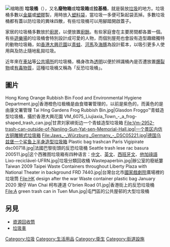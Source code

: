 {{Expand|time=2018-03-31T08:03:29+00:00}}
{{Unreferenced |time=2010-05-30T22:14:23+00:00 }}
[[File:A_Green_colored_large_of_waste_container_in_Yuen_Long.jpg|缩略图]]
'''垃圾桶'''（{{lang-en|garbage/litter bin}}），又名'''廢物箱'''或'''垃圾箱'''或'''拉基桶'''，就是裝放[[垃圾|垃圾]]的地方。垃圾桶多數以[[金屬|金屬]]或[[塑膠|塑膠]]製，用時放入[[塑料袋|塑料袋]]，當垃圾一多便可紮起袋丟掉。多數垃圾桶都有蓋以防垃圾的異味四散，有些垃圾桶可以用腳踏開啟蓋子。

家居的垃圾桶多數放於[[廚房|廚房]]，以便放置[[廚餘|廚餘]]。有些家庭會在主要房間都各置一個。有些[[遊樂場|遊樂場]]的垃圾桶會特別設計成可愛的人物，而個別屋苑也會設有造型趣緻獨特的動物垃圾箱，如[[香港|香港]][[大興花園|大興花園]]以[[青蛙|青蛙]]、[[河馬|河馬]]及[[海豚|海豚]]為設計藍本，以吸引更多人使用與及防止隨地亂拋垃圾。

近年來在[[車站|車站]]等[[公共場所|公共場所]]的垃圾桶，桶身改為[[透明|透明]]以便於辨識桶內是否遭放置[[爆裂物|爆裂物]]或[[有毒物質|有毒物質]]，這種垃圾桶又稱為「反恐垃圾桶」。

==圖片==
<gallery>
Hong Kong Orange Rubbish Bin Food and Environmental Hygiene Department.jpg|香港橙色垃极桶是由食環署管理的，以前是紫色的，而黃色的是由康文署管理
Tai Hing Gardens Frog Rubbish Bin.jpg|Glasdon Froggo™青蛙造型垃圾桶，攝於香港大興花園
VM_6075_Liujiaxia_Town_-_a_frog-shaped_trash_can.jpg|甘肃刘家峡街边一个青蛙造型垃圾箱
File:Vm-2952-trash-can-outside-of-Nanjing-Sun-Yat-sen-Memorial-Hall.jpg|一个景区内仿古铜雕狮式垃圾箱
File:Jaws_-_Würzburg,_Germany_-_DSC05221.jpg|德国乌兹堡一个鲨鱼上半身造型垃圾箱
Plastic bag trashcan Paris Vigipirate dsc00718.jpg|法國巴黎街頭的反恐垃圾桶
Seattle trash lese rac basura 200511.jpg|这个西雅图垃圾箱有四种语言：[[中文|中文]]、[[英文|英文]]、[[西班牙文|西班牙文]]、[[他加祿語|他加祿語]]
Lixo-reciclável-UFRN.jpg|垃圾分類回收桶
Wastepaperbin.jpg|辦公室的廢紙簍
Taiwan 2009 Taipei Waste Containers throughout Liberty Plaza with National Theater in background FRD 7440.jpg|台灣台北市[[國家戲劇院|國家戲劇院]]廣場裡的垃圾筒
File:HK design after the war Waste container plastic bag January 2020 灣仔 Wan Chai 柯布連道 O'brien Road 01.jpg|香港街上的反恐垃圾桶
File:A green trash can in Tuen Mun.jpg|屯門區的公共屋邨的大型垃圾桶
</gallery>

==另見==
*[[資源回收筒|資源回收筒]]
*[[垃圾車|垃圾車]]

{{commons|Trash container}}
{{life-stub}}

[[Category:垃圾|Category:垃圾]]
[[Category:生活用品|Category:生活用品]]
[[Category:衛生|Category:衛生]]
[[Category:街道設施|Category:街道設施]]